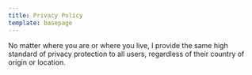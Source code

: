 ```yaml
---
title: Privacy Policy
template: basepage
---
```


No matter where you are or where you live, I provide the same high standard of privacy protection to all users, regardless of their country of origin or location.